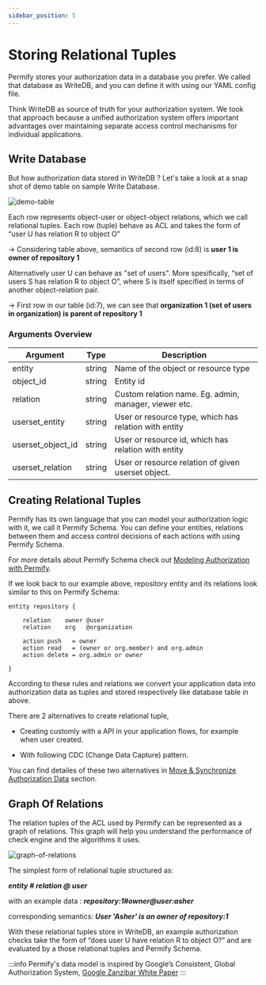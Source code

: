 ```yaml
---
sidebar_position: 5
---
```


# Storing Relational Tuples

Permify stores your authorization data in a database you prefer. We called that database as WriteDB, and you can define it with using our YAML config file.

Think WriteDB as source of truth for your authorization system. We took that approach because a unified authorization system offers important advantages over maintaining separate access control mechanisms for individual applications.

## Write Database 

But how authorization data stored in WriteDB ? Let's take a look at a snap shot of demo table on sample Write Database.

![demo-table](https://user-images.githubusercontent.com/34595361/180988784-a9424088-2d4f-4cee-8db4-96adde40d27d.png)

Each row represents object-user or object-object relations, which we call relational tuples. Each row (tuple) behave as ACL and takes the form of “user U has relation R to object O”

→ Considering table above, semantics of second row (id:8) is **user 1 is owner of repository 1**

Alternatively user U can behave as "set of users".
More spesifically, “set of users S has relation R to object O”, where S is itself specified in terms of another object-relation pair. 

 → First row in our table (id:7), we can see that **organization 1 (set of users in organization) is parent of repository 1**

### Arguments Overview

| Argument | Type |  Description |
|-------------------|---------|-------------|
| entity | string |  Name of the object or resource type|
| object_id | string |  Entity id|
| relation | string |  Custom relation name. Eg. admin, manager, viewer etc. |
| userset_entity | string |  User or resource type, which has relation with entity  |
| userset_object_id | string |  User or resource id, which has relation with entity |
| userset_relation | string |  User or resource relation of given userset object. |

## Creating Relational Tuples 

Permify has its own language that you can model your authorization logic with it, we call it Permify Schema. You can define your entities, relations between them and access control decisions of each actions with using Permify Schema. 

For more details about Permify Schema check out [Modeling Authorization with Permify].

[Modeling Authorization with Permify]: /docs/getting-started/modeling

If we look back to our example above, repository entity and its relations look similar to this on Permify Schema:

```perm
entity repository {

    relation    owner @user       
    relation    org   @organization   

    action push   = owner
    action read   = (owner or org.member) and org.admin
    action delete = org.admin or owner

} 
```

According to these rules and relations we convert your application data into authorization data as tuples and stored respectively like database table in above.

There are 2 alternatives to create relational tuple,

- Creating customly with a API in your application flows, for example when user created.

-  With following CDC (Change Data Capture) pattern.

You can find detailes of these two alternatives in [Move & Synchronize Authorization Data] section.

[Move & Synchronize Authorization Data]: /docs/getting-started/sync-data

## Graph Of Relations

The relation tuples of the ACL used by Permify can be represented as a graph of relations. This graph will help you
understand the performance of check engine and the algorithms it uses.

![graph-of-relations](https://user-images.githubusercontent.com/34595361/181000466-d2f28fc7-3c41-49b3-8731-3c4b34643075.png)

The simplest form of relational tuple structured as:

***entity # relation @ user***

with an example data : ***repository:1#owner@user:asher***

corresponding semantics: ***User 'Asher' is an owner of repository:1***

With these relational tuples store in WriteDB, an example authorization checks take the form of “does user U have relation R to object O?” and are evaluated by a those relational tuples and Permify Schema.

:::info
Permify's data model is inspired by Google’s Consistent, Global Authorization System, [Google Zanzibar White Paper](https://storage.googleapis.com/pub-tools-public-publication-data/pdf/41f08f03da59f5518802898f68730e247e23c331.pdf)
:::

